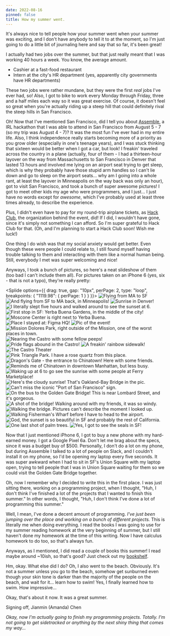 ```yaml
---
date: 2022-08-16
pinned: false
title: How my summer went.
---
```


It's always nice to tell people how your summer went when your summer was exciting, and I don't have anybody to tell it to at the moment, so I'm just going to do a little bit of journaling here and say that so far, it's been great!

I actually had two jobs over the summer, but that just really meant that I was working 40 hours a week. You know, the average amount. 

* Cashier at a fast-food restaurant
* Intern at the city's HR department (yes, apparently city governments have HR departments)

These two jobs were rather mundane, but they were the first *real* jobs I've ever had, so! Also, I got to bike to work every Monday through Friday, three and a half miles each way so it was great exercise. Of course, it doesn't feel so great when you're actually riding up a steep hill that could definitely rival the steep hills in San Francisco.

Oh! Now that I've mentioned San Francisco, did I tell you about [Assemble](https://assemble.hackclub.com), a IRL hackathon that I was able to attend in San Francisco from August 5 - 7 (so my trip was August 4 - 7)? It was the most fun I've ever had in my entire life. Also, I think independence really starts becoming more of a priority as you grow older (especially in one's teenage years), and I was stuck thinking that sixteen would be better when I got a car, but look! I freakin' traveled across the country in a plane (actually, four of them - I had a thirteen-hour layover on the way from Massachusetts to San Francisco in Denver that lasted 13 hours and involved me lying on an airport seat trying to get sleep, which is why they probably have those stupid arm handles so I can't lie down and go to sleep on the airport seats... why am I going into a whole rant, at least the layover in Minneapolis on the way back was only an hour), got to visit San Francisco, and took a bunch of super awesome pictures! I got to meet other kids my age who were programmers, and I just... I just have no words except for *awesome*, which I've probably used at least three times already, to describe the experience. 

Plus, I didn't even have to pay for my round-trip airplane tickets, as [Hack Club](https://hackclub.com), the organization behind the event, did! If I did, I wouldn't have gone, since it's simply not something I can afford. So I'm super grateful to Hack Club for that. (Oh, and I'm planning to start a Hack Club soon! Wish me luck!)

One thing I do wish was that my social anxiety would get better. Even though these were people I could relate to, I still found myself having trouble talking to them and interacting with them like a normal human being. Still, everybody I met was super welcoming and nice!

Anyways, I took a bunch of pictures, so here's a neat slideshow of them (too bad I can't include them all). For pictures taken on an iPhone 6 (yes, six - that is not a typo), they're really pretty:

<Splide options={{ drag: true, gap: "10px", perPage: 2, type: "loop", breakpoints: { "1119.98": { perPage: 1 } } }}>
    <SplideSlide>
        ![Flying from MA to SF](/assets/images/2022-08-16-summer/plane1.webp)
    </SplideSlide>
    <SplideSlide>
        ![And flying from SF to MA back, in Minneapolis!](/assets/images/2022-08-16-summer/plane2.webp)
    </SplideSlide>
    <SplideSlide>
        ![Sunrise in Denver!](/assets/images/2022-08-16-summer/denversunrise1.webp)
    </SplideSlide>
    <SplideSlide>
        ![I literally slept five hours and walked around to see the sunset at 6.](/assets/images/2022-08-16-summer/denversunrise2.webp)
    </SplideSlide>
    <SplideSlide>
        ![First stop in SF: Yerba Buena Gardens, in the middle of the city!](/assets/images/2022-08-16-summer/yerbabuena1.webp)
    </SplideSlide>
    <SplideSlide>
        ![Moscone Center is right next to Yerba Buena.](/assets/images/2022-08-16-summer/yerbabuena2.webp)
    </SplideSlide>
    <SplideSlide>
        ![Place I stayed at: Figma HQ!](/assets/images/2022-08-16-summer/event2.webp)
    </SplideSlide>
    <SplideSlide>
        ![Pic of the event!](/assets/images/2022-08-16-summer/event1.webp)
    </SplideSlide>
    <SplideSlide>
        ![Mission Dolores Park, right outside of the Mission, one of the worst places in town.](/assets/images/2022-08-16-summer/mission1.webp)
    </SplideSlide>
    <SplideSlide>
        ![Nearing the Castro with some fellow peeps!](/assets/images/2022-08-16-summer/mission2.webp)
    </SplideSlide>
    <SplideSlide>
        ![Pride flags abound in the Castro!](/assets/images/2022-08-16-summer/castro1.webp)
    </SplideSlide>
    <SplideSlide>
        ![A freakin' rainbow sidewalk!](/assets/images/2022-08-16-summer/castro2.webp)
    </SplideSlide>
    <SplideSlide>
        ![The Castro Theater](/assets/images/2022-08-16-summer/castro3.webp)
    </SplideSlide>
    <SplideSlide>
        ![Pink Triangle Park. I have a rose quartz from this place.](/assets/images/2022-08-16-summer/castro4.webp)
    </SplideSlide>
    <SplideSlide>
        ![Dragon's Gate - the entrance to Chinatown! Here with some friends.](/assets/images/2022-08-16-summer/chinatown1.webp)
    </SplideSlide>
    <SplideSlide>
        ![Reminds me of Chinatown in downtown Manhattan, but less busy.](/assets/images/2022-08-16-summer/chinatown2.webp)
    </SplideSlide>
    <SplideSlide>
        ![Waking up at 6 to go see the sunrise with some people at Ferry Marketplace!](/assets/images/2022-08-16-summer/ferrymarketplace2.webp)
    </SplideSlide>
    <SplideSlide>
        ![Here's the cloudy sunrise! That's Oakland-Bay Bridge in the pic.](/assets/images/2022-08-16-summer/ferrymarketplace3.webp)
    </SplideSlide>
    <SplideSlide>
        ![Can't miss the iconic "Port of San Francisco" sign.](/assets/images/2022-08-16-summer/ferrymarketplace1.webp)
    </SplideSlide>
    <SplideSlide>
        ![On the bus to the Golden Gate Bridge! This is near Lombard Street, and it's gorgeous.](/assets/images/2022-08-16-summer/busride.webp)
    </SplideSlide>
    <SplideSlide>
        ![A shot of the bridge! Walking around with my friends, it was so windy.](/assets/images/2022-08-16-summer/goldengate1.webp)
    </SplideSlide>
    <SplideSlide>
        ![Walking the bridge. Pictures can't describe the moment I looked up.](/assets/images/2022-08-16-summer/goldengate2.webp)
    </SplideSlide>
    <SplideSlide>
        ![Walking Fisherman's Wharf before I have to head to the airport.](/assets/images/2022-08-16-summer/fishermanwharf1.webp)
    </SplideSlide>
    <SplideSlide>
        ![God, the sunset is so beautiful in SF and probably the rest of California.](/assets/images/2022-08-16-summer/fishermanwharf2.webp)
    </SplideSlide>
    <SplideSlide>
        ![One last shot of palm trees.](/assets/images/2022-08-16-summer/fishermanwharf3.webp)
    </SplideSlide>
    <SplideSlide>
        ![Yes, I got to see the seals in SF!](/assets/images/2022-08-16-summer/fishermanwharf4.webp)
    </SplideSlide>
</Splide>

Now that I just mentioned iPhone 6, I got to buy a new phone with my hard-earned money. I got a Google Pixel 6a. Don't let me brag about the specs, since it was a budget buy of $500. Personally, I don't do a lot on my phone, but during Assemble I talked to a lot of people on Slack, and I couldn't install it on my phone, so I'd be opening my laptop every five seconds. It was super awkward when I had to sit in SF's Union Square with my laptop open, trying to tell people that I was in Union Square waiting for them so we could visit the Golden Gate Bridge together.

Oh, now I remember why I decided to write this in the first place. I was just sitting there, working on a programming project, when I thought, "Huh, I don't think I've finished a lot of the projects that I wanted to finish this summer." In other words, I thought, "Huh, I don't think I've done a lot of programming this summer."

Well, I mean, I've done a decent amount of programming. *I've just been jumping over the place and working on a bunch of different projects.* This is literally me when doing everything. I read the books I was going to use for my summer reading homework at the very beginning of summer, but I still haven't done my homework at the time of this writing. Now I have calculus homework to do too, so that's always fun. 

Anyways, as I mentioned, I did read a couple of books this summer! I read maybe around ~10ish, so that's good? Just check out my [bookshelf](https://jianminchen.notion.site/b4d8d4a5c9064c5b893abc6f1211257f?v=49ca680d6a58480583650be8fc25d936).

Hm, okay. What else did I do? Oh, I also went to the beach. Obviously. It's not a summer unless you go to the beach, somehow get sunburned even though your skin tone is darker than the majority of the people on the beach, and wait for it... learn how to swim! Yes, I finally learned how to swim. How impressive...

Okay, that's about it now. It was a great summer. 

Signing off,
Jianmin (Amanda) Chen

*Okay, now I'm actually going to finish my programming projects. Totally. I'm not going to get sidetracked or anything by the next shiny thing that comes my way...*
